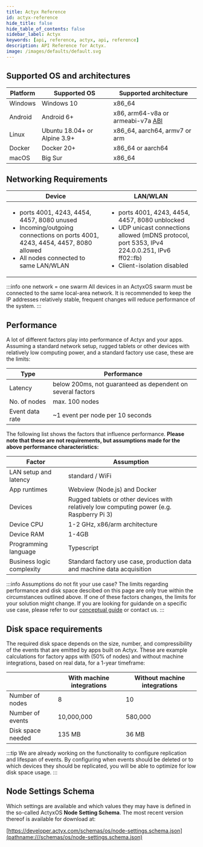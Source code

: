 ```yaml
---
title: Actyx Reference
id: actyx-reference
hide_title: false
hide_table_of_contents: false
sidebar_label: Actyx
keywords: [api, reference, actyx, api, reference]
description: API Reference for Actyx.
image: /images/defaults/default.svg
---
```



## Supported OS and architectures


|Platform|Supported OS|Supported architecture|
|--------|------------|----------------------|
|Windows|Windows 10|x86_64|
|Android|Android 6+|x86, arm64-v8a or armeabi-v7a [ABI](https://developer.android.com/ndk/guides/abis.html#sa)|
|Linux|Ubuntu 18.04+ or Alpine 3.9+|x86_64, aarch64, armv7 or arm|
|Docker|Docker 20+|x86_64 or aarch64|
|macOS|Big Sur|x86_64|


## Networking Requirements

|Device|LAN/WLAN|
|------|--------|
| <ul><li>ports 4001, 4243, 4454, 4457, 8080 unused</li><li>Incoming/outgoing connections on ports 4001, 4243, 4454, 4457, 8080 allowed</li><li>All nodes connected to same LAN/WLAN</li></ul>| <ul><li>ports 4001, 4243, 4454, 4457, 8080 unblocked</li><li>UDP unicast connections allowed (mDNS protocol, port 5353, IPv4 224.0.0.251, IPv6 ff02::fb)</li><li>Client-isolation disabled</li></ul>|

:::info one network = one swarm
All devices in an ActyxOS swarm must be connected to the same local-area network. It is recommended to keep the IP addresses relatively stable, frequent changes will reduce performance of the system.
:::

## Performance

A lot of different factors play into performance of Actyx and your apps. Assuming a standard network setup, rugged tablets or other devices with relatively low computing power, and a standard factory use case, these are the limits:

|Type|Performance|
|----|-----|
|Latency|below 200ms, not guaranteed as dependent on several factors|
|No. of nodes|max. 100 nodes|
|Event data rate|~1 event per node per 10 seconds|

The following list shows the factors that influence performance. **Please note that these are not requirements, but assumptions made for the above performance characteristics:**


|Factor|Assumption|
|----|-----|
|LAN setup and latency|standard / WiFi|
|App runtimes|Webview (Node.js) and Docker|
|Devices|Rugged tablets or other devices with relatively low computing power (e.g. Raspberry Pi 3)|
|Device CPU|1-2 GHz, x86/arm architecture|
|Device RAM|1-4GB|
|Programming language|Typescript|
|Business logic complexity|Standard factory use case, production data and machine data acquisition|

:::info Assumptions do not fit your use case?
The limits regarding performance and disk space descibed on this page are only true within the circumstances outlined above. If one of these factors changes, the limits for your solution might change. If you are looking for guidande on a specific use case, please refer to our [conceptual guide](../conceptual/performance-and-limits) or contact us.
:::

## Disk space requirements

The required disk space depends on the size, number, and compressibility of the events that are emitted by apps built on Actyx.
These are example calculations for factory apps with (50% of nodes) and without machine integrations, based on real data, for a 1-year timeframe:

| |With machine integrations|Without machine integrations|
|-|-------------------------|---------------------------|
|Number of nodes|8|10|
|Number of events|10,000,000|580,000|
|Disk space needed|135 MB| 36 MB|

:::tip
We are already working on the functionality to configure replication and lifespan of events.
By configuring when events should be deleted or to which devices they should be replicated, you will be able to optimize for low disk space usage.
:::

## Node Settings Schema

Which settings are available and which values they may have is defined in the so-called ActyxOS **Node Setting Schema**.
The most recent version thereof is available for download at:

[https://developer.actyx.com/schemas/os/node-settings.schema.json](pathname:///schemas/os/node-settings.schema.json)
